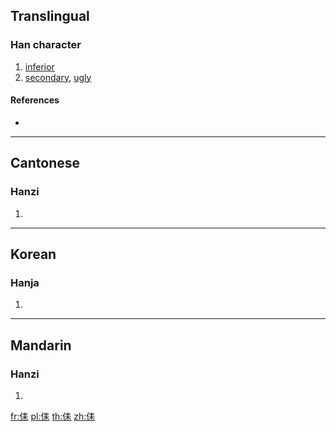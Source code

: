 ==Translingual==

===Han character===
{{Han char|rn=9|rad=人|as=06|sn=8|four=25290|canj=OQD|ids=⿰亻耒}}

# [[inferior]]
# [[secondary]], [[ugly]]

====References====
* {{Han ref|kx=0102.110|hdz=10149.010|uh=344D|ud=13389}}

----

==Cantonese==

===Hanzi===
{{yue-hanzi|jyut=[[leoi5]]|y=leui5}}

# {{defn|lang=yue|sort=人06}}

----

==Korean==

===Hanja===
{{ko-hanja|hangeul=[[뢰]]([[뇌]])|rv=roe(noe)|mr=roe(noe)|y=loy(<sup>l</sup>noy)|eumhun=버금|ehrv=beogeum|ehmr=pŏgŭm|ehy=pekum}}

# {{defn|lang=ko|sort=人06}}

----

==Mandarin==

===Hanzi===
{{cmn-hanzi|pin=[[lèi]] ([[lei4]]), [[lěi]] ([[lei3]])|wg=lei<sup>4</sup>, lei<sup>3</sup>}}

# {{defn|lang=cmn|sort=人06}}

[[fr:㑍]]
[[pl:㑍]]
[[th:㑍]]
[[zh:㑍]]